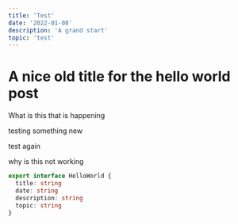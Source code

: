 ```yaml
---
title: 'Test'
date: '2022-01-08'
description: 'A grand start'
topic: 'test'
---
```


# A nice old title for the hello world post

What is this that is happening

testing something new

test again

why is this not working

```ts
export interface HelloWorld {
  title: string
  date: string
  description: string
  topic: string
}
```
